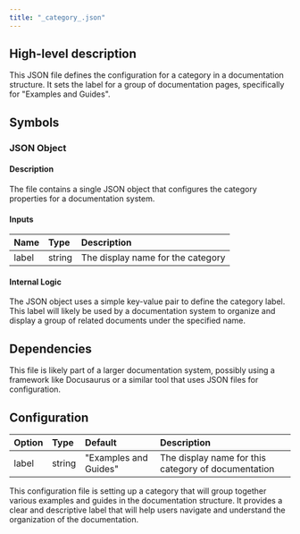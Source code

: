 ```yaml
---
title: "_category_.json"
---
```


## High-level description

This JSON file defines the configuration for a category in a documentation structure. It sets the label for a group of documentation pages, specifically for "Examples and Guides".

## Symbols

### JSON Object
#### Description
The file contains a single JSON object that configures the category properties for a documentation system.

#### Inputs
| Name | Type | Description |
|:-----|:-----|:------------|
| label | string | The display name for the category |

#### Internal Logic
The JSON object uses a simple key-value pair to define the category label. This label will likely be used by a documentation system to organize and display a group of related documents under the specified name.

## Dependencies
This file is likely part of a larger documentation system, possibly using a framework like Docusaurus or a similar tool that uses JSON files for configuration.

## Configuration
| Option | Type | Default | Description |
|:-------|:-----|:--------|:------------|
| label | string | "Examples and Guides" | The display name for this category of documentation |

This configuration file is setting up a category that will group together various examples and guides in the documentation structure. It provides a clear and descriptive label that will help users navigate and understand the organization of the documentation.